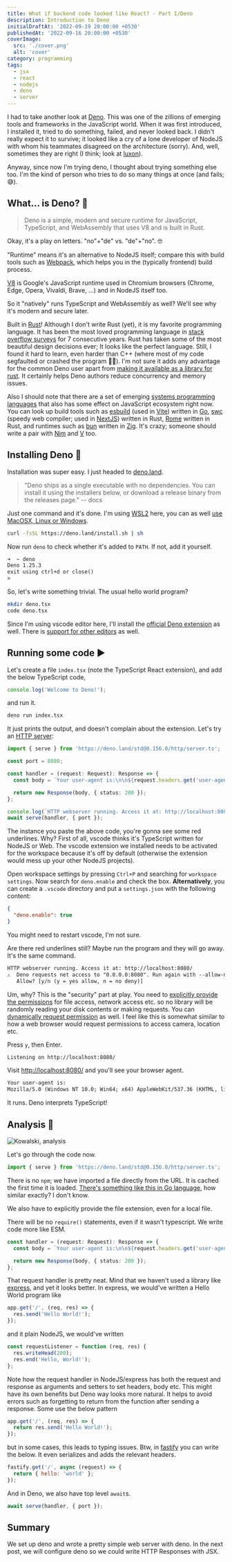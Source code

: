```yaml
---
title: What if backend code looked like React? - Part I/Deno
description: Introduction to Deno
initialDraftAt: '2022-09-19 20:00:00 +0530'
publishedAt: '2022-09-16 20:00:00 +0530'
coverImage:
  src: './cover.png'
  alt: 'cover'
category: programming
tags:
  - jsx
  - react
  - nodejs
  - deno
  - server
---
```


I had to take another look at [Deno](https://deno.land/). This was one of the zillions of emerging tools and frameworks in the JavaScript world. When it was first introduced, I installed it, tried to do something, failed, and never looked back. I didn't really expect it to survive; it looked like a cry of a lone developer of NodeJS with whom his teammates disagreed on the architecture (sorry). And, well, sometimes they are right (I think; look at [luxon](https://moment.github.io/luxon/#/why)).

Anyway, since now I'm trying deno, I thought about trying something else too. I'm the kind of person who tries to do so many things at once (and fails; 😅).

## What... is Deno? 🤔

> Deno is a simple, modern and secure runtime for JavaScript, TypeScript, and WebAssembly that uses V8 and is built in Rust.

Okay, it's a play on letters. "no"+"de" vs. "de"+"no". 🤓

"Runtime" means it's an alternative to NodeJS itself; compare this with build tools such as [Webpack](https://webpack.js.org/), which helps you in the (typically frontend) build process.

[V8](https://v8.dev/) is Google's JavaScript runtime used in Chromium browsers (Chrome, Edge, Opera, Vivaldi, Brave, ...) and in NodeJS itself too.

So it "natively" runs TypeScript and WebAssembly as well? We'll see why it's modern and secure later.

Built in [Rust](https://www.rust-lang.org/)! Although I don't write Rust (yet), it is my favorite programming language. It has been the most loved programming language in [stack overflow surveys](https://www.rust-lang.org/) for 7 consecutive years. Rust has taken some of the most beautiful design decisions ever; It looks like the perfect language. Still, I found it hard to learn, even harder than C++ (where most of my code segfaulted or crashed the program 🤷‍♂️). I'm not sure it adds any advantage for the common Deno user apart from [making it available as a library for rust](https://docs.rs/deno_core/latest/deno_core/). It certainly helps Deno authors reduce concurrency and memory issues.

Also I should note that there are a set of emerging [systems programming languages](https://en.wikipedia.org/wiki/System_programming_language) that also has some effect on JavaScript ecosystem right now. You can look up build tools such as [esbuild](https://esbuild.github.io/) (used in [Vite](https://vitejs.dev/)) written in [Go](https://go.dev/), [swc](https://swc.rs/) (speedy web compiler; used in [NextJS](https://nextjs.org/)) written in Rust, [Rome](https://rome.tools/) written in Rust, and runtimes such as [bun](https://bun.sh/) written in [Zig](https://ziglang.org/). It's crazy; someone should write a pair with [Nim](https://nim-lang.org/) and [V](https://vlang.io/) too.

## Installing Deno 🔨

Installation was super easy. I just headed to [deno.land](https://deno.land/).

> "Deno ships as a single executable with no dependencies. You can install it using the installers below, or download a release binary from the releases page." -- docs

Just one command and it's done. I'm using [WSL2](https://learn.microsoft.com/en-us/windows/wsl/install) here, you can as well [use MacOSX, Linux or Windows](https://deno.land/manual@v1.25.3/getting_started/installation).

```sh
curl -fsSL https://deno.land/install.sh | sh
```

Now run `deno` to check whether it's added to `PATH`. If not, add it yourself.

```txt
➜  ~ deno
Deno 1.25.3
exit using ctrl+d or close()
>
```

So, let's write something trivial. The usual hello world program?

```sh
mkdir deno.tsx
code deno.tsx
```

Since I'm using vscode editor here, I'll install the [official Deno extension](https://marketplace.visualstudio.com/items?itemName=denoland.vscode-deno) as well. There is [support for other editors](https://deno.land/manual@v1.25.3/getting_started/setup_your_environment) as well.

## Running some code ▶️

Let's create a file `index.tsx` (note the TypeScript React extension), and add the below TypeScript code,

```ts
console.log('Welcome to Deno!');
```

and run it.

```sh
deno run index.tsx
```

It just prints the output, and doesn't complain about the extension. Let's try an [HTTP server](https://deno.land/manual@v1.25.3/examples/http_server):

```ts
import { serve } from 'https://deno.land/std@0.156.0/http/server.ts';

const port = 8080;

const handler = (request: Request): Response => {
  const body = `Your user-agent is:\n\n${request.headers.get('user-agent') ?? 'Unknown'}`;

  return new Response(body, { status: 200 });
};

console.log(`HTTP webserver running. Access it at: http://localhost:8080/`);
await serve(handler, { port });
```

The instance you paste the above code, you're gonna see some red underlines. Why? First of all, vscode thinks it's TypeScript written for NodeJS or Web. The vscode extension we installed needs to be activated for the workspace because it's off by default (otherwise the extension would mess up your other NodeJS projects).

Open workspace settings by pressing `Ctrl+P` and searching for `workspace settings`. Now search for `deno.enable` and check the box. **Alternatively**, you can create a `.vscode` directory and put a `settings.json` with the following content:

```json
{
  "deno.enable": true
}
```

You might need to restart vscode, I'm not sure.

Are there red underlines still? Maybe run the program and they will go away. It's the same command.

```txt
HTTP webserver running. Access it at: http://localhost:8080/
⚠️  Deno requests net access to "0.0.0.0:8080". Run again with --allow-net to bypass this prompt.
   Allow? [y/n (y = yes allow, n = no deny)]
```

Um, why? This is the "security" part at play. You need to [explicitly provide the permissions](https://deno.land/manual@v1.25.3/getting_started/permissions) for file access, network access etc. so no library will be randomly reading your disk contents or making requests. You can [dynamically request permission](https://deno.land/manual@v1.25.3/runtime/permission_apis#request-permissions) as well. I feel like this is somewhat similar to how a web browser would request permissions to access camera, location etc.

Press `y`, then Enter.

```txt
Listening on http://localhost:8080/
```

Visit [http://localhost:8080/](http://localhost:8080/) and you'll see your browser agent.

```txt
Your user-agent is:
Mozilla/5.0 (Windows NT 10.0; Win64; x64) AppleWebKit/537.36 (KHTML, like Gecko) Chrome/105.0.0.0 Safari/537.36
```

It runs. Deno interprets TypeScript!

## Analysis 🤖

![Kowalski, analysis](./Kowalski.jpg)

Let's go through the code now.

```ts
import { serve } from 'https://deno.land/std@0.156.0/http/server.ts';
```

There is no `npm`; we have imported a file directly from the URL. It is cached the first time it is loaded. [There's something like this in Go language](https://go.dev/doc/code#ImportingRemote), how similar exactly? I don't know.

We also have to explicitly provide the file extension, even for a local file.

There will be no `require()` statements, even if it wasn't typescript. We write code more like ESM.

```ts
const handler = (request: Request): Response => {
  const body = `Your user-agent is:\n\n${request.headers.get('user-agent') ?? 'Unknown'}`;

  return new Response(body, { status: 200 });
};
```

That request handler is pretty neat. Mind that we haven't used a library like [express](https://expressjs.com/), and yet it looks better. In express, we would've written a Hello World program like

```js
app.get('/', (req, res) => {
  res.send('Hello World!');
});
```

and it plain NodeJS, we would've written

```js
const requestListener = function (req, res) {
  res.writeHead(200);
  res.end('Hello, World!');
};
```

Note how the request handler in NodeJS/express has both the request and response as arguments and setters to set headers, body etc. This might have its own benefits but Deno way looks more natural. It helps to avoid errors such as forgetting to return from the function after sending a response. Some use the below pattern

```js
app.get('/', (req, res) => {
  return res.send('Hello World!');
});
```

but in some cases, this leads to typing issues. Btw, in [fastify](https://www.fastify.io/docs/latest/Guides/Getting-Started/) you can write the below. It even serializes and adds the relevant headers.

```js
fastify.get('/', async (request) => {
  return { hello: 'world' };
});
```

And in Deno, we also have top level `await`s.

```ts
await serve(handler, { port });
```

## Summary

We set up deno and wrote a pretty simple web server with deno. In the next post, we will configure deno so we could write HTTP Responses with JSX.
